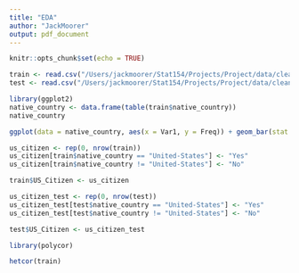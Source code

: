```yaml
---
title: "EDA"
author: "JackMoorer"
output: pdf_document
---
```


```r
knitr::opts_chunk$set(echo = TRUE)
```

```r
train <- read.csv("/Users/jackmoorer/Stat154/Projects/Project/data/clean_train.csv", header = TRUE)
test <- read.csv("/Users/jackmoorer/Stat154/Projects/Project/data/clean_test.csv", header = TRUE)
```

```r
library(ggplot2)
native_country <- data.frame(table(train$native_country))
native_country
```


```r
ggplot(data = native_country, aes(x = Var1, y = Freq)) + geom_bar(stat = "identity")
```




```r
us_citizen <- rep(0, nrow(train))
us_citizen[train$native_country == "United-States"] <- "Yes"
us_citizen[train$native_country != "United-States"] <- "No"
```


```r
train$US_Citizen <- us_citizen
```

```r
us_citizen_test <- rep(0, nrow(test))
us_citizen_test[test$native_country == "United-States"] <- "Yes"
us_citizen_test[test$native_country != "United-States"] <- "No"
```


```r
test$US_Citizen <- us_citizen_test
```


```r
library(polycor)
```

```r
hetcor(train)
```






